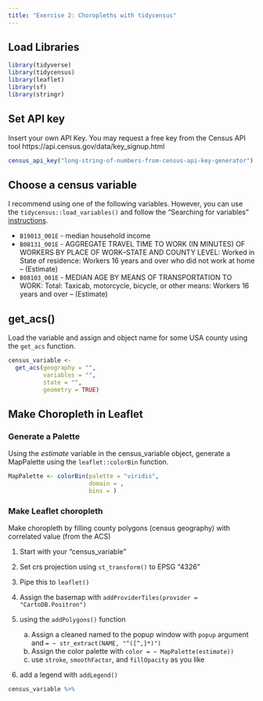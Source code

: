 ```yaml
---
title: "Exercise 2: Choropleths with tidycensus"
---
```


## Load Libraries
```r
library(tidyverse)
library(tidycensus)
library(leaflet)
library(sf)
library(stringr)
```

## Set API key

Insert your own API Key.  You may request a free key from the Census API tool https://api.census.gov/data/key_signup.html

```r
census_api_key("long-string-of-numbers-from-census-api-key-generator")
```


## Choose a census variable

I recommend using one of the following variables.  However, you can use the `tidycensus::load_variables()` and follow the "Searching for variables" [instructions](https://walkerke.github.io/tidycensus/articles/basic-usage.html#searching-for-variables). 

- `B19013_001E` - median household income
- `B08131_001E`	- AGGREGATE TRAVEL TIME TO WORK (IN MINUTES) OF WORKERS BY PLACE OF WORK--STATE AND COUNTY LEVEL: Worked in State of residence: Workers 16 years and over who did not work at home -- (Estimate)
- `B08103_001E` - MEDIAN AGE BY MEANS OF TRANSPORTATION TO WORK: Total: Taxicab, motorcycle, bicycle, or other means: Workers 16 years and over -- (Estimate)


## get_acs()

Load the variable and assign and object name for some USA county using the `get_acs` function.

```r
census_variable <- 
  get_acs(geography = "",
          variables = "",
          state = "",
          geometry = TRUE)

```




## Make Choropleth in Leaflet


### Generate a Palette
Using the *estimate* variable in the census_variable object, generate a MapPalette using the `leaflet::colorBin` function.

```r
MapPalette <- colorBin(palette = "viridis",
                       domain = ,
                       bins = )
```


### Make Leaflet choropleth

Make choropleth by filling county polygons (census geography) with correlated value (from the ACS)

1. Start with your "census_variable"
2. Set crs projection using `st_transform()` to EPSG "4326"
3. Pipe this to `leaflet()`
4. Assign the basemap with `addProviderTiles(provider = "CartoDB.Positron")`
5. using the `addPolygons()` function

    a. Assign a cleaned named to the popup window with `popup` argument and `= ~ str_extract(NAME, "^([^,]*)")`
    b. Assign the color palette with `color = ~ MapPalette(estimate))`
    c. use `stroke`, `smoothFactor`, and `fillOpacity` as you like
    
6. add a legend with `addLegend()`

```r
census_variable %>%
   
  
  
  
    
```


